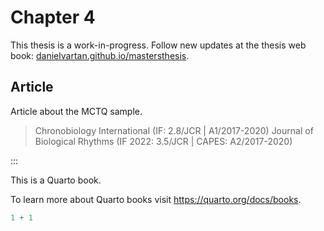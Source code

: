 # Chapter 4

::: {.callout-warning}
This thesis is a work-in-progress. Follow new updates at the thesis web book: [danielvartan.github.io/mastersthesis](https://danielvartan.github.io/mastersthesis).
:::

## Article

Article about the MCTQ sample.

> Chronobiology International (IF: 2.8/JCR | A1/2017-2020)
> Journal of Biological Rhythms (IF 2022: 3.5/JCR | CAPES: A2/2017-2020)

:::

This is a Quarto book.

To learn more about Quarto books visit <https://quarto.org/docs/books>.

```r
1 + 1
```
